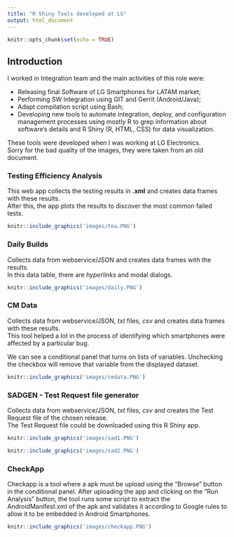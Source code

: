 ```yaml
---
title: "R Shiny Tools developed at LG"
output: html_document
---
```


```r
knitr::opts_chunk$set(echo = TRUE)
```

## Introduction

I worked in Integration team and the main activities of this role were:

* Releasing final Software of LG Smartphones for LATAM market; 
* Performing SW Integration using GIT and Gerrit (Android/Java);
* Adapt compilation script using Bash;
* Developing new tools to automate integration, deploy, and configuration management processes using mostly R to grep information about software’s details and R Shiny (R, HTML, CSS) for data visualization.

These tools were developed when I was working at LG Electronics.  
Sorry for the bad quality of the images, they were taken from an old document.  

### Testing Efficiency Analysis

This web app collects the testing results in **.xml** and creates data frames with these results.  
After this, the app plots the results to discover the most common failed tests.  

```r
knitr::include_graphics('images/tea.PNG')
```

### Daily Builds

Collects data from webservice/JSON and creates data frames with the results.  
In this data table, there are *hyperlinks* and modal dialogs.

```r
knitr::include_graphics('images/daily.PNG')
```

### CM Data

Collects data from webservice/JSON, *txt* files, *csv* and creates data frames with these results.  
This tool helped a lot in the process of identifying which smartphones were affected by a particular bug.  
  
We can see a conditional panel that turns on lists of variables. Unchecking the checkbox will remove that variable from the displayed dataset.  

```r
knitr::include_graphics('images/cmdata.PNG')
```

### SADGEN - Test Request file generator

Collects data from webservice/JSON, *txt* files, *csv* and creates the Test Request file of the chosen release.  
The Test Request file could be downloaded using this R Shiny app.  

```r
knitr::include_graphics('images/sad1.PNG')
```

```r
knitr::include_graphics('images/sad2.PNG')
```

### CheckApp

Checkapp is a tool where a apk must be upload using the "Browse" button in the conditional panel. After uploading the app and clicking on the "Run Analysis" button, the tool runs some script to extract the AndroidManifest.xml of the apk and validates it according to Google rules to allow it to be embedded in Android Smartphones.   

```r
knitr::include_graphics('images/checkapp.PNG')
```
